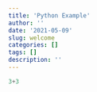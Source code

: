 ```yaml
---
title: 'Python Example'
author: ''
date: '2021-05-09'
slug: welcome
categories: []
tags: []
description: ''
---
```


```python
3+3
```

